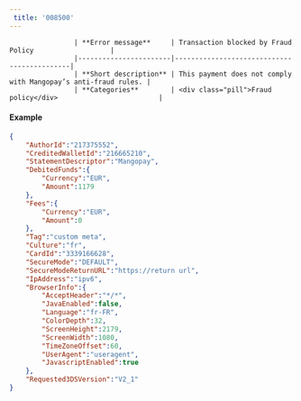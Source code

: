 ---  
 title: '008500'  
---  


                    | **Error message**     | Transaction blocked by Fraud Policy                   |
                    |-----------------------|--------------------------------------------|
                    | **Short description** | This payment does not comply with Mangopay’s anti-fraud rules. |
                    | **Categories**        | <div class="pill">Fraud policy</div>                         |
                  

#### Example  
```json API Response
{
    "AuthorId":"217375552",
    "CreditedWalletId":"216665210",
    "StatementDescriptor":"Mangopay",
    "DebitedFunds":{
        "Currency":"EUR",
        "Amount":1179
    },
    "Fees":{
        "Currency":"EUR",
        "Amount":0
    },
    "Tag":"custom meta",
    "Culture":"fr",
    "CardId":"3339166628",
    "SecureMode":"DEFAULT",
    "SecureModeReturnURL":"https://return url",
    "IpAddress":"ipv6",
    "BrowserInfo":{
        "AcceptHeader":"*/*",
        "JavaEnabled":false,
        "Language":"fr-FR",
        "ColorDepth":32,
        "ScreenHeight":2179,
        "ScreenWidth":1080,
        "TimeZoneOffset":60,
        "UserAgent":"useragent",
        "JavascriptEnabled":true
    },
    "Requested3DSVersion":"V2_1"
}
```